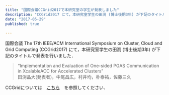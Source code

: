 ```yaml
---
title: "国際会議CCGrid2017で本研究室の学生が発表しました"
description: "CCGrid2017 にて，本研究室学生の田渕 (博士後期3年) が下記のタイトルで発表を行いました．"
date: "2017-05-29"
published: true
 
---
```


国際会議 The 17th IEEE/ACM International Symposium on Cluster, Cloud and Grid Computing (CCGrid2017) にて，本研究室学生の田渕 (博士後期3年) が下記のタイトルで発表を行いました．

> “Implementation and Evaluation of One-sided PGAS Communication in XcalableACC for Accelerated Clusters”  
> 田渕晶大(発表者)，中尾昌広，村井均，朴泰祐，佐藤三久

CCGridについては　[こちら](https://www.arcos.inf.uc3m.es/ccgrid2017/)　を参照してください．
